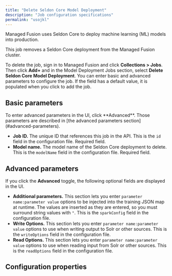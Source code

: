 ```yaml
---
title: "Delete Seldon Core Model Deployment"
description: "Job configuration specifications"
permalink: "usojkl"
---
```


Managed Fusion uses Seldon Core to deploy machine learning (ML) models into production.

This job removes a Seldon Core deployment from the Managed Fusion cluster.

To delete the job, sign in to Managed Fusion and click **Collections > Jobs**. Then click **Add+** and in the Model Deployment Jobs section, select **Delete Seldon Core Model Deployment**. You can enter basic and advanced parameters to configure the job. If the field has a default value, it is populated when you click to add the job.

## Basic parameters

<Note>
To enter advanced parameters in the UI, click **Advanced**. Those parameters are described in [the advanced parameters section](#advanced-parameters).
</Note>



* **Job ID.** The unique ID that references this job in the API. This is the `id` field in the configuration file. Required field.
* **Model name.** The model name of the Seldon Core deployment to delete. This is the `modelName` field in the configuration file. Required field.

## Advanced parameters

If you click the **Advanced** toggle, the following optional fields are displayed in the UI.

* **Additional parameters.** This section lets you enter `parameter name:parameter value` options to be injected into the training JSON map at runtime. The values are inserted as they are entered, so you must surround string values with `"`. This is the `sparkConfig` field in the configuration file.
* **Write Options.** This section lets you enter `parameter name:parameter value` options to use when writing output to Solr or other sources. This is the `writeOptions` field in the configuration file.
* **Read Options.** This section lets you enter `parameter name:parameter value` options to use when reading input from Solr or other sources. This is the `readOptions` field in the configuration file.

## Configuration properties


<SchemaParamFields schema={schema}/>